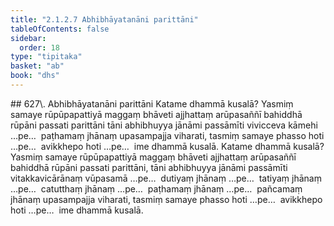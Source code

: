 ```yaml
---
title: "2.1.2.7 Abhibhāyatanāni parittāni"
tableOfContents: false
sidebar:
  order: 18
type: "tipitaka"
basket: "ab"
book: "dhs"
---
```



<DynamicBreadcrumb />

<Paragraph type="center" book="dhs">
## 627\. Abhibhāyatanāni parittāni
</Paragraph>

<Division number="204" book="dhs" bookNo="29" page="55">

<Paragraph number="628" book="dhs">
Katame dhammā kusalā? Yasmiṃ samaye rūpūpapattiyā maggaṃ bhāveti ajjhattaṃ arūpasaññī bahiddhā rūpāni passati parittāni tāni abhibhuyya jānāmi passāmīti vivicceva kāmehi …pe…  paṭhamaṃ jhānaṃ upasampajja viharati, tasmiṃ samaye phasso hoti …pe…  avikkhepo hoti …pe…  ime dhammā kusalā.
</Paragraph>

</Division>
<Division number="205" book="dhs" bookNo="29" page="55">

<Paragraph number="629" book="dhs">
Katame dhammā kusalā? Yasmiṃ samaye rūpūpapattiyā maggaṃ bhāveti ajjhattaṃ arūpasaññī bahiddhā rūpāni passati parittāni, tāni abhibhuyya jānāmi passāmīti vitakkavicārānaṃ vūpasamā …pe…  dutiyaṃ jhānaṃ …pe…  tatiyaṃ jhānaṃ …pe…  catutthaṃ jhānaṃ …pe…  paṭhamaṃ jhānaṃ …pe…  pañcamaṃ jhānaṃ upasampajja viharati, tasmiṃ samaye phasso hoti …pe…  avikkhepo hoti …pe…  ime dhammā kusalā.
</Paragraph>
</Division>